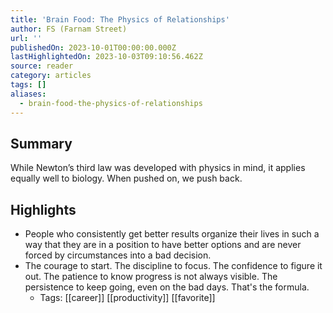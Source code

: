 ```yaml
---
title: 'Brain Food: The Physics of Relationships'
author: FS (Farnam Street)
url: ''
publishedOn: 2023-10-01T00:00:00.000Z
lastHighlightedOn: 2023-10-03T09:10:56.462Z
source: reader
category: articles
tags: []
aliases:
  - brain-food-the-physics-of-relationships
---
```

## Summary

While Newton’s third law was developed with physics in mind, it applies equally well to biology. When pushed on, we push back.

## Highlights
- People who consistently get better results organize their lives in such a way that they are in a position to have better options and are never forced by circumstances into a bad decision.
- The courage to start. 
  The discipline to focus. 
  The confidence to figure it out. 
  The patience to know progress is not always visible. 
  The persistence to keep going, even on the bad days. 
  That's the formula.
    - Tags: [[career]] [[productivity]] [[favorite]]
